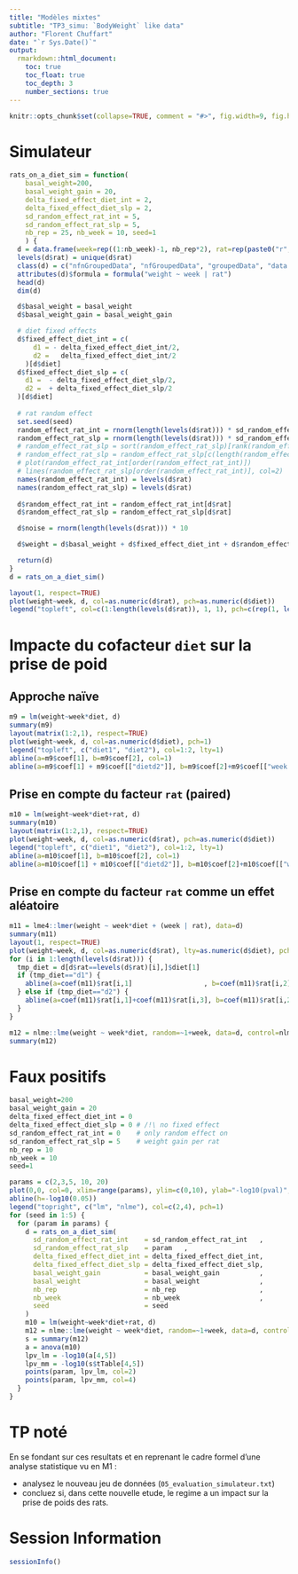 ```yaml
---
title: "Modèles mixtes"
subtitle: "TP3_simu: `BodyWeight` like data"
author: "Florent Chuffart"
date: "`r Sys.Date()`"
output: 
  rmarkdown::html_document:
    toc: true
    toc_float: true
    toc_depth: 3
    number_sections: true
---
```



```r
knitr::opts_chunk$set(collapse=TRUE, comment = "#>", fig.width=9, fig.height=6, eval=TRUE, echo=TRUE, results="verbatim", warning=FALSE)
```
# Simulateur


```r
rats_on_a_diet_sim = function(
    basal_weight=200,
    basal_weight_gain = 20,
    delta_fixed_effect_diet_int = 2, 
    delta_fixed_effect_diet_slp = 2, 
    sd_random_effect_rat_int = 5,
    sd_random_effect_rat_slp = 5,
    nb_rep = 25, nb_week = 10, seed=1
    ) {
  d = data.frame(week=rep((1:nb_week)-1, nb_rep*2), rat=rep(paste0("r", 1:(nb_rep*2)), each=nb_week), diet=rep(paste0("d", 1:2), each=nb_week*nb_rep), stringsAsFactors=TRUE)
  levels(d$rat) = unique(d$rat)
  class(d) = c("nfnGroupedData", "nfGroupedData", "groupedData", "data.frame")
  attributes(d)$formula = formula("weight ~ week | rat")
  head(d)
  dim(d)

  d$basal_weight = basal_weight
  d$basal_weight_gain = basal_weight_gain

  # diet fixed effects
  d$fixed_effect_diet_int = c(
      d1 = - delta_fixed_effect_diet_int/2,
      d2 =   delta_fixed_effect_diet_int/2
    )[d$diet]
  d$fixed_effect_diet_slp = c(
    d1 =  - delta_fixed_effect_diet_slp/2,
    d2 =  + delta_fixed_effect_diet_slp/2
  )[d$diet]
  
  # rat random effect 
  set.seed(seed)
  random_effect_rat_int = rnorm(length(levels(d$rat))) * sd_random_effect_rat_int
  random_effect_rat_slp = rnorm(length(levels(d$rat))) * sd_random_effect_rat_slp
  # random_effect_rat_slp = sort(random_effect_rat_slp)[rank(random_effect_rat_int)]
  # random_effect_rat_slp = random_effect_rat_slp[c(length(random_effect_rat_slp), 2:(length(random_effect_rat_slp)-1), 1)]
  # plot(random_effect_rat_int[order(random_effect_rat_int)])
  # lines(random_effect_rat_slp[order(random_effect_rat_int)], col=2)
  names(random_effect_rat_int) = levels(d$rat)
  names(random_effect_rat_slp) = levels(d$rat)
  
  d$random_effect_rat_int = random_effect_rat_int[d$rat]
  d$random_effect_rat_slp = random_effect_rat_slp[d$rat]

  d$noise = rnorm(length(levels(d$rat))) * 10

  d$weight = d$basal_weight + d$fixed_effect_diet_int + d$random_effect_rat_int + d$week * (d$basal_weight_gain + d$fixed_effect_diet_slp + d$random_effect_rat_slp) + d$noise

  return(d) 
}
d = rats_on_a_diet_sim()

layout(1, respect=TRUE)
plot(weight~week, d, col=as.numeric(d$rat), pch=as.numeric(d$diet))
legend("topleft", col=c(1:length(levels(d$rat)), 1, 1), pch=c(rep(1, length(levels(d$rat))/2), rep(2, length(levels(d$rat))/2), 1, 2), c(levels(d$rat), levels(d$diet)))
```




# Impacte du cofacteur `diet` sur la prise de poid

## Approche naïve

```r
m9 = lm(weight~week*diet, d)
summary(m9)
layout(matrix(1:2,1), respect=TRUE)
plot(weight~week, d, col=as.numeric(d$diet), pch=1)
legend("topleft", c("diet1", "diet2"), col=1:2, lty=1)
abline(a=m9$coef[1], b=m9$coef[2], col=1)
abline(a=m9$coef[1] + m9$coef[["dietd2"]], b=m9$coef[2]+m9$coef[["week:dietd2"]], col=2)
```

## Prise en compte du facteur `rat` (paired)

```r
m10 = lm(weight~week*diet+rat, d)
summary(m10)
layout(matrix(1:2,1), respect=TRUE)
plot(weight~week, d, col=as.numeric(d$rat), pch=as.numeric(d$diet))
legend("topleft", c("diet1", "diet2"), col=1:2, lty=1)
abline(a=m10$coef[1], b=m10$coef[2], col=1)
abline(a=m10$coef[1] + m10$coef[["dietd2"]], b=m10$coef[2]+m10$coef[["week:dietd2"]], col=2)
```


## Prise en compte du facteur `rat` comme un effet aléatoire



```r
m11 = lme4::lmer(weight ~ week*diet + (week | rat), data=d)
summary(m11)
layout(1, respect=TRUE)
plot(weight~week, d, col=as.numeric(d$rat), lty=as.numeric(d$diet), pch=as.numeric(d$diet), main="weight ~ week*diet + (week | rat)")
for (i in 1:length(levels(d$rat))) {
  tmp_diet = d[d$rat==levels(d$rat)[i],]$diet[1]
  if (tmp_diet=="d1") {
    abline(a=coef(m11)$rat[i,1]                  , b=coef(m11)$rat[i,2]                  , col=i)    
  } else if (tmp_diet=="d2") {
    abline(a=coef(m11)$rat[i,1]+coef(m11)$rat[i,3], b=coef(m11)$rat[i,2]+coef(m11)$rat[i,4], col=i)
  } 
}

m12 = nlme::lme(weight ~ week*diet, random=~1+week, data=d, control=nlme::lmeControl(opt='optim'), method="ML")
summary(m12)
```

# Faux positifs

```r
basal_weight=200
basal_weight_gain = 20
delta_fixed_effect_diet_int = 0 
delta_fixed_effect_diet_slp = 0 # /!\ no fixed effect 
sd_random_effect_rat_int = 0    # only random effect on   
sd_random_effect_rat_slp = 5    # weight gain per rat 
nb_rep = 10
nb_week = 10
seed=1

params = c(2,3,5, 10, 20)
plot(0,0, col=0, xlim=range(params), ylim=c(0,10), ylab="-log10(pval)", xlab="sd_random_effect_rat_slp")
abline(h=-log10(0.05))
legend("topright", c("lm", "nlme"), col=c(2,4), pch=1)
for (seed in 1:5) {
  for (param in params) {
    d = rats_on_a_diet_sim(
      sd_random_effect_rat_int    = sd_random_effect_rat_int   ,
      sd_random_effect_rat_slp    = param   ,
      delta_fixed_effect_diet_int = delta_fixed_effect_diet_int,
      delta_fixed_effect_diet_slp = delta_fixed_effect_diet_slp,
      basal_weight_gain           = basal_weight_gain          ,
      basal_weight                = basal_weight               ,
      nb_rep                      = nb_rep                     ,
      nb_week                     = nb_week                    ,
      seed                        = seed                       
    )
    m10 = lm(weight~week*diet+rat, d)
    m12 = nlme::lme(weight ~ week*diet, random=~1+week, data=d, control=nlme::lmeControl(opt='optim'), method="ML")
    s = summary(m12)
    a = anova(m10)
    lpv_lm = -log10(a[4,5])
    lpv_mm = -log10(s$tTable[4,5])
    points(param, lpv_lm, col=2)
    points(param, lpv_mm, col=4)  
  }
}

```

# TP noté

En se fondant sur ces resultats et en reprenant le cadre formel d'une analyse statistique vu en M1 : 

 - analysez le nouveau jeu de données (`05_evaluation_simulateur.txt`) 
 - concluez si, dans cette nouvelle etude, le regime a un impact sur la prise de poids des rats.


# Session Information

```r
sessionInfo()
```

